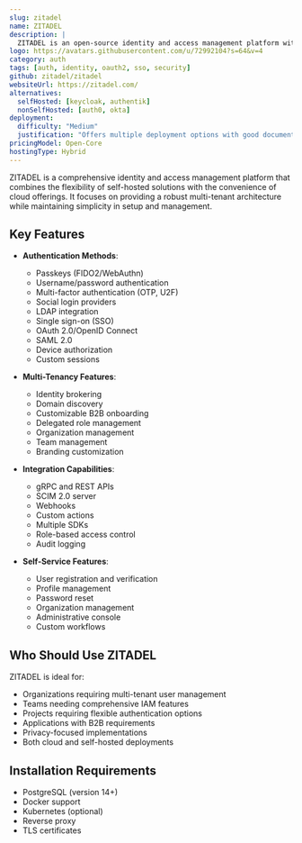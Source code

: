 ```yaml
---
slug: zitadel
name: ZITADEL
description: |
  ZITADEL is an open-source identity and access management platform with built-in multi-tenancy, providing authentication, authorization, and user management capabilities. It offers both self-hosted and cloud options with features like SSO, OIDC, SAML, and passkey support.
logo: https://avatars.githubusercontent.com/u/72992104?s=64&v=4
category: auth
tags: [auth, identity, oauth2, sso, security]
github: zitadel/zitadel
websiteUrl: https://zitadel.com/
alternatives:
  selfHosted: [keycloak, authentik]
  nonSelfHosted: [auth0, okta]
deployment:
  difficulty: "Medium"
  justification: "Offers multiple deployment options with good documentation, but requires understanding of identity concepts and infrastructure setup."
pricingModel: Open-Core
hostingType: Hybrid
---
```


ZITADEL is a comprehensive identity and access management platform that combines the flexibility of self-hosted solutions with the convenience of cloud offerings. It focuses on providing a robust multi-tenant architecture while maintaining simplicity in setup and management.

## Key Features

- **Authentication Methods**:

  - Passkeys (FIDO2/WebAuthn)
  - Username/password authentication
  - Multi-factor authentication (OTP, U2F)
  - Social login providers
  - LDAP integration
  - Single sign-on (SSO)
  - OAuth 2.0/OpenID Connect
  - SAML 2.0
  - Device authorization
  - Custom sessions

- **Multi-Tenancy Features**:

  - Identity brokering
  - Domain discovery
  - Customizable B2B onboarding
  - Delegated role management
  - Organization management
  - Team management
  - Branding customization

- **Integration Capabilities**:

  - gRPC and REST APIs
  - SCIM 2.0 server
  - Webhooks
  - Custom actions
  - Multiple SDKs
  - Role-based access control
  - Audit logging

- **Self-Service Features**:
  - User registration and verification
  - Profile management
  - Password reset
  - Organization management
  - Administrative console
  - Custom workflows

## Who Should Use ZITADEL

ZITADEL is ideal for:

- Organizations requiring multi-tenant user management
- Teams needing comprehensive IAM features
- Projects requiring flexible authentication options
- Applications with B2B requirements
- Privacy-focused implementations
- Both cloud and self-hosted deployments

## Installation Requirements

- PostgreSQL (version 14+)
- Docker support
- Kubernetes (optional)
- Reverse proxy
- TLS certificates
